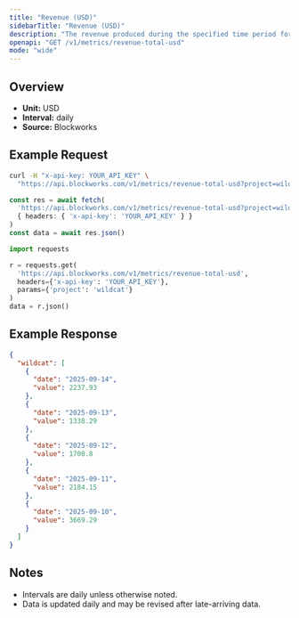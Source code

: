 ```yaml
---
title: "Revenue (USD)"
sidebarTitle: "Revenue (USD)"
description: "The revenue produced during the specified time period for given project."
openapi: "GET /v1/metrics/revenue-total-usd"
mode: "wide"
---
```


## Overview

- **Unit:** USD
- **Interval:** daily
- **Source:** Blockworks

## Example Request

<CodeGroup>

```bash cURL
curl -H "x-api-key: YOUR_API_KEY" \
  "https://api.blockworks.com/v1/metrics/revenue-total-usd?project=wildcat"
```

```typescript TypeScript
const res = await fetch(
  'https://api.blockworks.com/v1/metrics/revenue-total-usd?project=wildcat',
  { headers: { 'x-api-key': 'YOUR_API_KEY' } }
)
const data = await res.json()
```

```python Python
import requests

r = requests.get(
  'https://api.blockworks.com/v1/metrics/revenue-total-usd',
  headers={'x-api-key': 'YOUR_API_KEY'},
  params={'project': 'wildcat'}
)
data = r.json()
```

</CodeGroup>

## Example Response

```json
{
  "wildcat": [
    {
      "date": "2025-09-14",
      "value": 2237.93
    },
    {
      "date": "2025-09-13",
      "value": 1338.29
    },
    {
      "date": "2025-09-12",
      "value": 1700.8
    },
    {
      "date": "2025-09-11",
      "value": 2184.15
    },
    {
      "date": "2025-09-10",
      "value": 3669.29
    }
  ]
}
```

## Notes
- Intervals are daily unless otherwise noted.
- Data is updated daily and may be revised after late-arriving data.